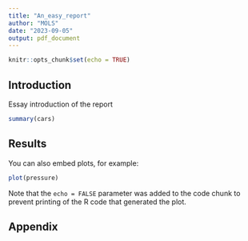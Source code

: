 ```yaml
---
title: "An_easy_report"
author: "MOLS"
date: "2023-09-05"
output: pdf_document
---
```


```r
knitr::opts_chunk$set(echo = TRUE)
```

## Introduction 

Essay introduction of the report

```r
summary(cars)
```

## Results 

You can also embed plots, for example:

```r
plot(pressure)
```

Note that the `echo = FALSE` parameter was added to the code chunk to prevent printing of the R code that generated the plot.

## Appendix 
